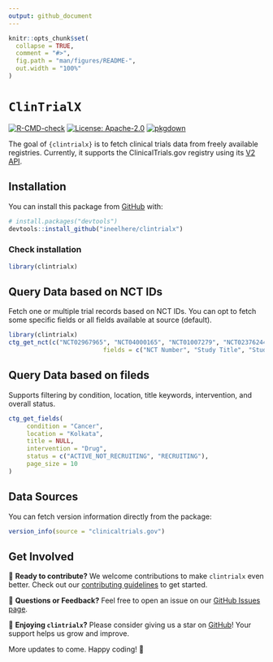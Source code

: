 ```yaml
---
output: github_document
---
```


<!-- README.md is generated from README.Rmd. Please edit that file -->

```r
knitr::opts_chunk$set(
  collapse = TRUE,
  comment = "#>",
  fig.path = "man/figures/README-",
  out.width = "100%"
)
```

# `ClinTrialX`

<!-- badges: start -->
[![R-CMD-check](https://github.com/ineelhere/clintrialx/actions/workflows/R-CMD-check.yaml/badge.svg)](https://github.com/ineelhere/clintrialx/actions/workflows/R-CMD-check.yaml)
[![License: Apache-2.0](https://img.shields.io/badge/license-Apache--2.0-blue.svg)](https://opensource.org/licenses/Apache-2.0)
[![pkgdown](https://img.shields.io/badge/pkgdown-docs-blue.svg)](https://ineelhere.github.io/clintrialx/)

<!-- badges: end -->


The goal of `{clintrialx}` is to fetch clinical trials data from freely available registries. Currently, it supports the ClinicalTrials.gov registry using its [V2 API](https://clinicaltrials.gov/data-api/api).

## Installation

You can install this package from [GitHub](https://github.com/ineelhere/clintrialx) with:

```r
# install.packages("devtools")
devtools::install_github("ineelhere/clintrialx")
```
### Check installation
```r
library(clintrialx)
```

## Query Data based on NCT IDs

Fetch one or multiple trial records based on NCT IDs. You can opt to fetch some specific fields or all fields available at source (default).

```r
library(clintrialx)
ctg_get_nct(c("NCT02967965", "NCT04000165", "NCT01007279", "NCT02376244", "NCT01179776"),
                          fields = c("NCT Number", "Study Title", "Study Status", "Sponsor"))


```

## Query Data based on fileds

Supports filtering by condition, location, title keywords, intervention, and overall status.


```r
ctg_get_fields(
     condition = "Cancer",
     location = "Kolkata",
     title = NULL,
     intervention = "Drug",
     status = c("ACTIVE_NOT_RECRUITING", "RECRUITING"),
     page_size = 10
)

```


## Data Sources

You can fetch version information directly from the package:

```r
version_info(source = "clinicaltrials.gov")


```

## Get Involved

🚀 **Ready to contribute?** We welcome contributions to make `clintrialx` even better. Check out our [contributing guidelines](https://github.com/ineelhere/clintrialx/blob/main/CONTRIBUTING.md) to get started.

💬 **Questions or Feedback?** Feel free to open an issue on our [GitHub Issues page](https://github.com/ineelhere/clintrialx/issues).

🌟 **Enjoying `clintrialx`?** Please consider giving us a star on [GitHub](https://github.com/ineelhere/clintrialx)! Your support helps us grow and improve.

More updates to come. Happy coding! 🎉
